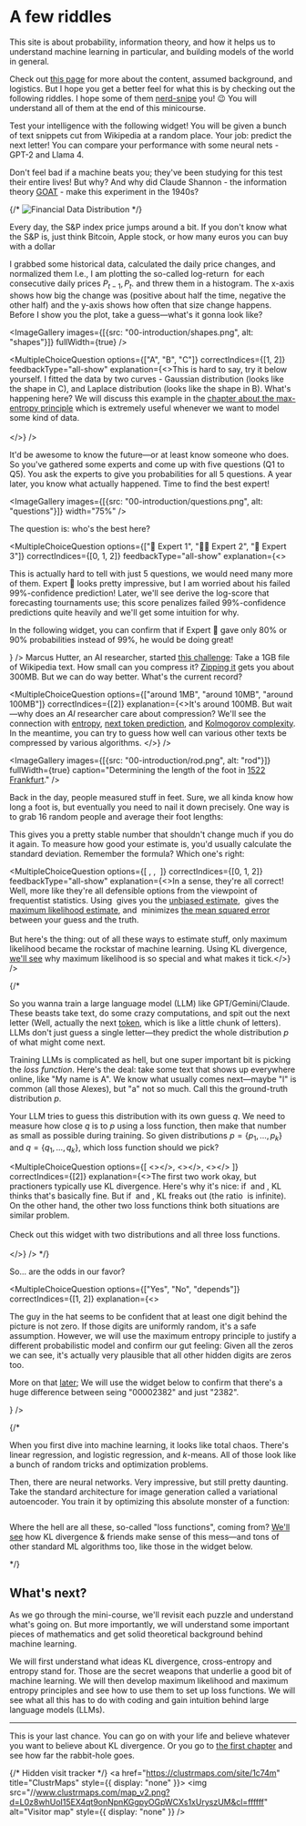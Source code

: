 # A few riddles <a id="introduction"></a>

This site is about probability, information theory, and how it helps us to understand machine learning in particular, and building models of the world in general. 

Check out [this page](about) for more about the content, assumed background, and logistics. But I hope you get a better feel for what this is by checking out the following riddles. I hope some of them [nerd-snipe](https://xkcd.com/356/) you! 😉 You will understand all of them at the end of this minicourse. 


<RiddleStatement id="intelligence">
Test your intelligence with the following widget! You will be given a bunch of text snippets cut from Wikipedia at a random place. Your job: predict the next letter! You can compare your performance with some neural nets - GPT-2 and Llama 4. 

<LetterPredictionWidget/>

Don't feel bad if a machine beats you; they've been studying for this test their entire lives! But why? And why did Claude Shannon - the information theory [GOAT](https://www.merriam-webster.com/dictionary/goat) - make this experiment in the 1940s? 
</RiddleStatement>




<RiddleStatement id="financial-mathematics">

{/* ![Financial Data Distribution](00-riddles/sap_graph.png) */}

Every day, the S&P index price jumps around a bit. <Footnote>If you don't know what the S&P is, just think Bitcoin, Apple stock, or how many euros you can buy with a dollar</Footnote>

I grabbed some historical data, calculated the daily price changes, and normalized them <Footnote>I.e., I am plotting the so-called log-return <Math math = "\ln P_t/P_{t-1} \approx 1 + \frac{P_t - P_{t-1}}{P_{t-1}}" /> for each consecutive daily prices $P_{t-1}, P_t$. </Footnote> and threw them in a histogram. The x-axis shows how big the change was (positive about half the time, negative the other half) and the y-axis shows how often that size change happens. Before I show you the plot, take a guess—what's it gonna look like? 

<ImageGallery images={[{src: "00-introduction/shapes.png", alt: "shapes"}]} fullWidth={true} />

<MultipleChoiceQuestion
  options={["A", "B", "C"]}
  correctIndices={[1, 2]}
  feedbackType="all-show"
  explanation={<>This is hard to say, try it below yourself. I fitted the data by two curves - Gaussian distribution (looks like the shape in C), and Laplace distribution (looks like the shape in B). 
  <FinancialDistributionWidget showBTC={false} showSAP={true} />
  What's happening here? We will discuss this example in the <a href = "05-max_entropy">chapter about the max-entropy principle</a> which is extremely useful whenever we want to model some kind of data. <br/><br/></>}
/>

</RiddleStatement>






<RiddleStatement id="predictions">

It'd be awesome to know the future—or at least know someone who does. So you've gathered some experts and come up with five questions (Q1 to Q5). You ask the experts to give you probabilities for all 5 questions.
A year later, you know what actually happened. Time to find the best expert!  

<ImageGallery images={[{src: "00-introduction/questions.png", alt: "questions"}]} width="75%" />

The question is: who's the best here?

<MultipleChoiceQuestion
  options={["🧑 Expert 1", "👵🏿 Expert 2", "👶 Expert 3"]}
  correctIndices={[0, 1, 2]}
  feedbackType="all-show"
  explanation={<><p>This is actually hard to tell with just 5 questions, we would need many more of them. Expert 🧑 looks pretty impressive, but I am worried about his failed 99%-confidence prediction! Later, we'll see derive the log-score that forecasting tournaments use; this score penalizes failed 99%-confidence predictions quite heavily and we'll get some intuition for why. </p>
  <p>  In the following widget, you can confirm that if Expert 🧑 gave only 80% or 90% probabilities instead of 99%, he would be doing great!</p> 
  <ExpertRatingWidget
    title="Comparing expert predictions"
    showBrierScore={false}
  />  </> }
  />
</RiddleStatement>






<RiddleStatement id="wikipedia">
Marcus Hutter, an AI researcher, started <a href="http://prize.hutter1.net/">this challenge</a>: Take a 1GB file of Wikipedia text. How small can you compress it? <a href="https://en.wikipedia.org/wiki/ZIP_(file_format)">Zipping it</a> gets you about 300MB. But we can do way better. What's the current record? 

<MultipleChoiceQuestion
  options={["around 1MB", "around 10MB", "around 100MB"]}
  correctIndices={[2]}
  explanation={<>It's around 100MB. But wait—why does an <em>AI</em> researcher care about compression? We'll see the connection with <a href="02-crossentropy#coding">entropy</a>, <a href = "02-crossentropy#hutter">next token prediction</a>, and <a href="#">Kolmogorov complexity</a>. In the meantime, you can try to guess how well can various other texts be compressed by various algorithms. 
  <CompressionWidget />
</>}
/> 
</RiddleStatement>

<RiddleStatement id="statistics">

<ImageGallery images={[{src: "00-introduction/rod.png", alt: "rod"}]} fullWidth={true} caption="Determining the length of the foot in [1522 Frankfurt](https://commons.wikimedia.org/wiki/File:Determination_of_the_rute_and_the_feet_in_Frankfurt.png)." />

Back in the day, people measured stuff in feet. Sure, we all kinda know how long a foot is, but eventually you need to nail it down precisely. One way is to grab 16 random people and average their foot lengths:
<Math displayMode={true} math="\hat{\mu} = \frac{1}{16} (X_1 + \dots + X_{16})" />

This gives you a pretty stable number that shouldn't change much if you do it again. To measure how good your estimate is, you'd usually calculate the standard deviation. Remember the formula? Which one's right:

<MultipleChoiceQuestion
  options={[
    <Math math="\hat{\sigma}^2 = \frac{1}{15} \sum_{i=1}^{16} (X_i - \hat{\mu})^2" />,
    <Math math="\hat{\sigma}^2 = \frac{1}{16} \sum_{i=1}^{16} (X_i - \hat{\mu})^2" />,
    <Math math="\hat{\sigma}^2 = \frac{1}{17} \sum_{i=1}^{16} (X_i - \hat{\mu})^2" />
  ]}
  correctIndices={[0, 1, 2]}
  feedbackType="all-show"
  explanation={<>In a sense, they're all correct! Well, more like they're all defensible options from the viewpoint of frequentist statistics. Using <Math math="1/(n-1)" /> gives you the <a href="https://en.wikipedia.org/wiki/Bias_of_an_estimator">unbiased estimate</a>, <Math math="1/n" /> gives the <a href="https://en.wikipedia.org/wiki/Maximum_likelihood_estimation">maximum likelihood estimate</a>, and <Math math="1/(n+1)" /> minimizes <a href="https://en.wikipedia.org/wiki/Mean_squared_error">the mean squared error</a> between your guess and the truth.<br/><br/>But here's the thing: out of all these ways to estimate stuff, only maximum likelihood became the rockstar of machine learning. Using KL divergence, <a href="04-minimizing#mle">we'll see</a> why maximum likelihood is so special and what makes it tick.</>}
/>
</RiddleStatement>


{/*
<Expand headline="🧠 LLM training"> <a id="deep-learning"></a>

So you wanna train a large language model (LLM) like GPT/Gemini/Claude. These beasts take text, do some crazy computations, and spit out the next letter (Well, actually the next [token](https://en.wikipedia.org/wiki/Large_language_model#Tokenization), which is like a little chunk of letters).
LLMs don't just guess a single letter—they predict the whole distribution $p$ of what might come next. 

Training LLMs is complicated as hell, but one super important bit is picking the _loss function_. Here's the deal: take some text that shows up everywhere online, like "My name is A". We know what usually comes next—maybe "l" is common (all those Alexes), but "a" not so much. Call this the ground-truth distribution $p$.

Your LLM tries to guess this distribution with its own guess $q$. We need to measure how close $q$ is to $p$ using a loss function, then make that number as small as possible during training. So given distributions $p = \{p_1, \dots, p_k\}$ and $q = \{q_1, \dots, q_k\}$, which loss function should we pick?

<MultipleChoiceQuestion
  options={[
    <><Math math="\mathcal L(p,q) = \sum_{i = 1}^k |p_i - q_i|" /></>,
    <><Math math="\mathcal L(p,q) = \sum_{i = 1}^k (p_i - q_i)^2" /></>,
    <><Math math="\mathcal L(p,q) = \sum_{i = 1}^k p_i \cdot \log (p_i / q_i)" /></>
  ]}
  correctIndices={[2]}
  explanation={<>The first two work okay, but practioners typically use KL divergence. Here's why it's nice: if <Math math="p_i = 0.5" /> and <Math math="q_i = 0.49" />, KL thinks that's basically fine. But if <Math math="p_i = 0.01" /> and <Math math="q_i = 0.0" />, KL freaks out (the ratio <Math math="p_i/q_i" /> is infinite). On the other hand, the other two loss functions think both situations are similar problem. <br/><br/>Check out this widget with two distributions and all three loss functions. <br/><br/><DistributionComparisonWidget title="KL Divergence Explorer" /></>}
/>
</Expand>
*/}


<RiddleStatement id="xkcd">

<a href="https://www.explainxkcd.com/wiki/index.php/1159:_Countdown" target="_blank" rel="noopener noreferrer">
  <ImageGallery images={[{src: "00-introduction/countdown.png", alt: "Are the odds in our favor?"}]} fullWidth={true} />
</a>

So... are the odds in our favor?

<MultipleChoiceQuestion
  options={["Yes", "No", "depends"]}
  correctIndices={[1, 2]}
  explanation={<>
  <p>The guy in the hat seems to be confident that at least one digit behind the picture is not zero. If those digits are uniformly random, it's a safe assumption. However, we will use the maximum entropy principle to justify a different probabilistic model and confirm our gut feeling: Given all the zeros we can see, it's actually very plausible that all other hidden digits are zeros too.</p>

  <p>More on that <a href="05-max_entropy#xkcd">later</a>; We will use the widget below to confirm that there's a huge difference between seing "00002382" and just "2382".</p>

  <XKCDCountdownWidget />
  </>}
/> 
</RiddleStatement>

{/*
<RiddleStatement id="machine-learning">

When you first dive into machine learning, it looks like total chaos. There's linear regression, and logistic regression, and $k$-means. All of those  look like a bunch of random tricks and optimization problems. 

Then, there are neural networks. Very impressive, but still pretty daunting. Take the standard architecture for image generation called a variational autoencoder. You train it by optimizing this absolute monster of a function: 

<Math displayMode={true} math = "\frac{1}{N} \sum_{i = 1}^N \left( \sum_y p'(y | x) \frac{\| X_i - \textrm{Dec}(y)\|^2}{2d} \,+\, \left( \frac12 \sum_{j = 1}^d \textrm{Enc}_{\mu, j}(X_i)^2 + \textrm{Enc}_{\sigma^2, j}(X_i) - \log \textrm{Enc}_{\sigma^2, j}(X_i) \right)\right)"/>

Where the hell are all these, so-called "loss functions", coming from? [We'll see](07-machine_learning) how KL divergence & friends make sense of this mess—and tons of other standard ML algorithms too, like those in the widget below. 

<MLProblemExplorerSimple defaultMode="logisticRegression" />

</RiddleStatement>
*/}




## What's next? <a id="next-steps"></a>

As we go through the mini-course, we'll revisit each puzzle and understand what's going on. But more importantly, we will understand some important pieces of mathematics and get solid theoretical background behind machine learning. 

We will first understand what ideas KL divergence, cross-entropy and entropy stand for. Those are the secret weapons that underlie a good bit of machine learning. We will then develop maximum likelihood and maximum entropy principles and see how to use them to set up loss functions. We will see what all this has to do with coding and gain intuition behind large language models (LLMs). 

---

This is your last chance. You can go on with your life and believe whatever you want to believe about KL divergence. Or you go to [the first chapter](01-kl_intro) and see how far the rabbit-hole goes. 


<DualActionImage src="fig/pills.png" alt="pills" width="75%" />

{/* Hidden visit tracker */}
<a href="https://clustrmaps.com/site/1c74m" title="ClustrMaps" style={{ display: "none" }}>
  <img src="//www.clustrmaps.com/map_v2.png?d=L0z8whUoI15EX4qt9onNpnKGgpyOGpWCXs1xUryszUM&cl=ffffff" alt="Visitor map" style={{ display: "none" }} />
</a>
